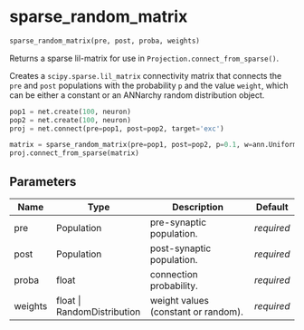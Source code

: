 # sparse_random_matrix { #ANNarchy.core.Utils.sparse_random_matrix }

```python
sparse_random_matrix(pre, post, proba, weights)
```

Returns a sparse lil-matrix for use in `Projection.connect_from_sparse()`.

Creates a `scipy.sparse.lil_matrix` connectivity matrix that connects the `pre` and `post` populations with the probability `p` and the value `weight`, which can be either a constant or an ANNarchy random distribution object.

```python
pop1 = net.create(100, neuron)
pop2 = net.create(100, neuron)
proj = net.connect(pre=pop1, post=pop2, target='exc')

matrix = sparse_random_matrix(pre=pop1, post=pop2, p=0.1, w=ann.Uniform(0.0, 1.0))
proj.connect_from_sparse(matrix)
```

## Parameters {.doc-section .doc-section-parameters}

| Name    | Type                        | Description                         | Default    |
|---------|-----------------------------|-------------------------------------|------------|
| pre     | Population                  | pre-synaptic population.            | _required_ |
| post    | Population                  | post-synaptic population.           | _required_ |
| proba   | float                       | connection probability.             | _required_ |
| weights | float \| RandomDistribution | weight values (constant or random). | _required_ |